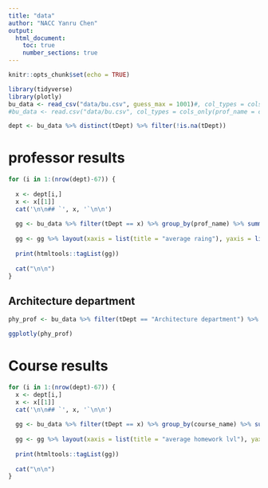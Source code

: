 ```yaml
---
title: "data"
author: "NACC Yanru Chen"
output:     
  html_document:
    toc: true
    number_sections: true
---
```


```r
knitr::opts_chunk$set(echo = TRUE)
```


```r
library(tidyverse)
library(plotly)
bu_data <- read_csv("data/bu.csv", guess_max = 1001)#, col_types = cols(level_difficulty = col_integer()))
#bu_data <- read.csv("data/bu.csv", col_types = cols_only(prof_name = col_character(), school = col_character(), course_name = col_character(), rate_prof = col_double(), level_difficulty = col_double(), take_again = col_character(), attendence = col_character(), comments = col_character(), hw_level = col_integer()))
```

```r
dept <- bu_data %>% distinct(tDept) %>% filter(!is.na(tDept))
```


# professor results {.tabset .tabset-dropdown}

```r
for (i in 1:(nrow(dept)-67)) {
  
  x <- dept[i,]
  x <- x[[1]]
  cat('\n\n## `', x, '`\n\n')
  
  gg <- bu_data %>% filter(tDept == x) %>% group_by(prof_name) %>% summarise(avg_rating=mean(rate_prof), avg_diff = mean(level_difficulty)) %>% plot_ly(x = ~avg_rating, y = ~avg_diff, color = ~prof_name) 
  
  gg <- gg %>% layout(xaxis = list(title = "average raing"), yaxis = list (title = "average difficulty"))
  
  print(htmltools::tagList(gg))
  
  cat("\n\n")
}
```



## Architecture department

```r
phy_prof <- bu_data %>% filter(tDept == "Architecture department") %>% group_by(prof_name) %>% summarise(avg_rating=mean(rate_prof), avg_diff = mean(level_difficulty)) %>% ggplot(aes(x=avg_rating, y=avg_diff, color=prof_name)) + geom_point() + labs(y = "average difficulty", x = "average rating")  + scale_colour_discrete("professor")

ggplotly(phy_prof)
```


# Course results {.tabset .tabset-dropdown}

```r
for (i in 1:(nrow(dept)-67)) {
  x <- dept[i,]
  x <- x[[1]]
  cat('\n\n## `', x, '`\n\n')
  
  gg <- bu_data %>% filter(tDept == x) %>% group_by(course_name) %>% summarise(avg_diff = mean(level_difficulty), avg_hw = mean(hw_level)) %>% plot_ly(x = ~avg_hw, y = ~avg_diff, color = ~course_name) 
  
  gg <- gg %>% layout(xaxis = list(title = "average homework lvl"), yaxis = list (title = "average difficulty"))
  
  print(htmltools::tagList(gg))
  
  cat("\n\n")
}
```